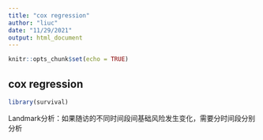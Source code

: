 ```yaml
---
title: "cox regression"
author: "liuc"
date: "11/29/2021"
output: html_document
---
```


```r
knitr::opts_chunk$set(echo = TRUE)
```

## cox regression

```r
library(survival)
```

Landmark分析：如果随访的不同时间段间基础风险发生变化，需要分时间段分别分析

```r

```

